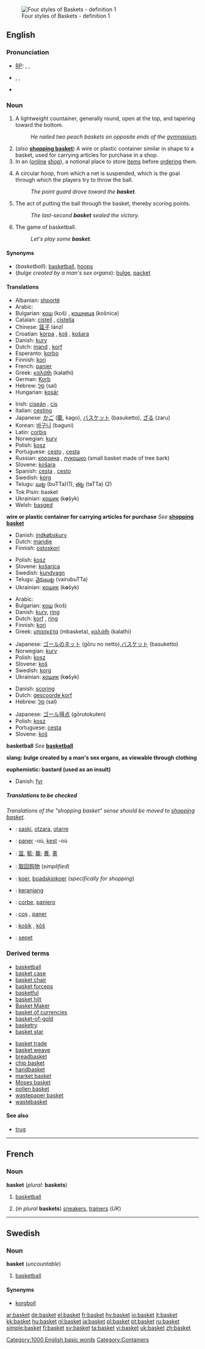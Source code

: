 [[Image:Baskets four styles.jpg|thumb|Four styles of Baskets - definition&nbsp;1]]
==English==

===Pronunciation===
*[[RP]]: {{AHD|bäs'kĭt}}, {{IPA|/ˈbɑːskɪt/}}, {{SAMPA|/"bA:skIt/}}
* {{AHD|bäs'kət}}, {{IPA|/ˈbɑːskət/}}, {{SAMPA|/"bA:sk@t/}}<!--where is this pronunciation used?-->
*{{audio|en-us-basket.ogg|Audio (US)}}

===Noun===
{{en-noun}}

# A lightweight countainer, generally round, open at the top, and tapering toward the bottom.
#: ''He nailed two peach baskets on opposite ends of the [[gymnasium]].''
# (''also'' '''[[shopping basket]]''') A wire or plastic container similar in shape to a basket, used for carrying articles for purchase in a shop.
# In an ([[online]] [[shop]]), a notional place to store [[item]]s before [[order]]ing them.
# {{bb}} A circular hoop, from which a net is suspended, which is the goal through which the players try to throw the ball.
#:''The point guard drove toward the '''basket'''.''
# {{bb}} The act of putting the ball through the basket, thereby scoring points.
#:''The last-second '''basket''' sealed the victory.''
# The game of basketball.
#:''Let's play some '''basket'''.''

====Synonyms====
*(''basketball''): [[basketball]], [[hoop]]s
*(''bulge created by a man's sex organs''): [[bulge]], [[packet]]

====Translations====
{{trans-top|container}}
*Albanian: [[shportë]] {{f}}
*Arabic: {{ARchar|[[سلة]]}} {{f}}
*Bulgarian: [[кош]] (koš) {{m}}, [[кошница]] (košnica) {{f}}
*Catalan: [[cistell]] {{m}}, [[cistella]] {{f}}
*Chinese: [[篮子]] lánzǐ
*Croatian: [[korpa]] {{f}}, [[koš]] {{m}}, [[košara]] {{f}}
*Danish: [[kurv]]
*Dutch: [[mand]] {{m}}, [[korf]] {{m}}
*Esperanto: [[korbo]]
*Finnish: [[kori]]
*French: [[panier]] {{m}}
*Greek: [[καλάθι]] {{n}} (kalathi)
*German: [[Korb]] {{m}}
*Hebrew: [[סל]] (sal) {{m}}
*Hungarian: [[kosár]]
{{trans-mid}}
*Irish: [[ciseán]] {{m}}, [[cis]] {{f}}
*Italian: [[cestino]] {{m}}
*Japanese: [[かご]] ([[籠]], kago), [[バスケット]] (basuketto), [[ざる]] (zaru)
*Korean: [[바구니]] (baguni)
*Latin: [[corbis]]
*Norwegian: [[kurv]] {{m}}
*Polish: [[kosz]] {{m}}
*Portuguese: [[cesto]] {{m}}, [[cesta]] {{f}}
*Russian: [[корзина]] {{f}}, [[лукошко]] {{n}} (small basket made of tree bark)
*Slovene: [[košara]] {{f}}
*Spanish: [[cesta]] {{f}}, [[cesto]] {{m}}
*Swedish: [[korg]] {{c}}
*Telugu: [[బుట్ట]] (buTTa)(1), [[తట్ట]] (taTTa) (2)
*Tok Pisin: basket
*Ukrainian: [[кошик]] (k'''o'''šyk) {{m}}
*Welsh: [[basged]]
{{trans-bottom}}

'''wire or plastic container for carrying articles for purchase'''
''See'' '''[[shopping basket]]'''

{{trans-top|notional place to store items before ordering them online}}
*Danish: [[indkøbskurv]]
*Dutch: [[mandje]] {{n}}
*Finnish: [[ostoskori]]
{{trans-mid}}
*Polish: [[kosz]] {{m}}
*Slovene: [[košarica]] {{f}}
*Swedish: [[kundvagn]] {{c}}
*Telugu: [[వైరుబుట్ట]] (vairubuTTa)
*Ukrainian: [[кошик]] (k'''o'''šyk) {{m}}
{{trans-bottom}}

{{trans-top|basketball: hoop from which a net is suspended}}
*Arabic: {{ARchar|[[سلة]]}} {{f}}
*Bulgarian: [[кош]] (koš) {{m}}
*Danish: [[kurv]], [[ring]]
*Dutch: [[korf]] {{m}}, [[ring]] {{m}}
*Finnish: [[kori]]
*Greek: [[μπασκέτα]]{{f}} (mbasketa), [[καλάθι]] {{n}} (kalathi)
{{trans-mid}}
*Japanese: [[ゴールのネット]] (gōru no netto),[[バスケット]] (basuketto)
*Norwegian: [[kurv]] {{m}}
*Polish: [[kosz]] {{m}}
*Slovene: [[koš]] {{m}}
*Swedish: [[korg]] {{c}}
*Ukrainian: [[кошик]] (k'''o'''šyk) {{m}}
{{trans-bottom}}

{{trans-top|basketball: act of putting the ball through the basket}}
*Danish: [[scoring]]
*Dutch: [[gescoorde korf]]
*Hebrew: [[סל]] (sal)
{{trans-mid}}
*Japanese: [[ゴール得点]] (gōrutokuten)
*Polish: [[kosz]] {{m}}
*Portuguese: [[cesta]] {{f}}
*Slovene: [[koš]] {{m}}
{{trans-bottom}}

'''basketball'''
''See'' '''[[basketball]]'''

'''slang: bulge created by a man's sex organs, as viewable through clothing'''
<!--Add SLANG translations to this table, where these exist-->

'''euphemistic: bastard (used as an insult)'''
<!--Add INFORMAL EUPHEMISTIC translations to this table, where these exist-->
{{top}}
*Danish: [[fyr]]
{{mid}}
{{bottom}}

=====Translations to be checked=====
{{checktrans}}  ''Translations of the "shopping basket" sense should be moved to [[shopping basket]].''
*{{ttbc|Basque}}: [[saski]], [[otzara]], [[otarre]]
*{{ttbc|Breton}}: [[paner]] {{f}} -où, [[kest]] {{f}} -où
*{{ttbc|CJKV Characters}}: [[篮]], [[籃]]; [[籠]]; [[蕢]], [[蒉]]
*{{ttbc|Chinese}}: [[取回购物]] (''simplified'')
*{{ttbc|Frisian}}: [[koer]], [[boadskipkoer]] (''specifically for shopping'')
*{{ttbc|Indonesian}}: [[keranjang]]
*{{ttbc|Interlingua}}: [[corbe]], [[paniero]]
*{{ttbc|Romanian}}: [[coş]] {{n}}, [[paner]] {{n}}
*{{ttbc|Slovak}}: [[košík]] {{m}}, [[kôš]] {{m}}
*{{ttbc|Turkish}}: [[sepet]]

===Derived terms===
{{top}}
*[[basketball]]
*[[basket case]]
*[[basket chair]]
*[[basket forceps]]
*[[basketful]]
*[[basket hilt]]
*[[Basket Maker]]
*[[basket of currencies]]
*[[basket-of-gold]]
*[[basketry]]
*[[basket star]]
{{mid}}
*[[basket trade]]
*[[basket weave]]
*[[breadbasket]]
*[[chip basket]]
*[[handbasket]]
*[[market basket]]
*[[Moses basket]]
*[[pollen basket]]
*[[wastepaper basket]]
*[[wastebasket]]
{{bottom}}

====See also====
{{rfc-level|See also at L4+ not in L3 POS section (AutoFormat would have corrected level of Derived terms)}}
*[[trug]]

[[Category:1000 English basic words]]

----

==French==

===Noun===
'''basket''' {{m}} (''plural:'' '''baskets''')

# {{informal|lang=fr}} [[basketball]]
# (''in plural'' '''baskets''') [[sneaker]]s, [[trainer]]s (''UK'')

----

==Swedish==

===Noun===
{{sv-noun-un|gender=Common|basket|basketen|baskets|basketens}}
'''basket''' {{c}} (''uncountable'')

# [[basketball]]

====Synonyms====
*[[korgboll]]

[[Category:Containers]]

[[ar:basket]]
[[de:basket]]
[[el:basket]]
[[fr:basket]]
[[hy:basket]]
[[io:basket]]
[[it:basket]]
[[kk:basket]]
[[hu:basket]]
[[nl:basket]]
[[ja:basket]]
[[pl:basket]]
[[pt:basket]]
[[ru:basket]]
[[simple:basket]]
[[fi:basket]]
[[sv:basket]]
[[ta:basket]]
[[vi:basket]]
[[uk:basket]]
[[zh:basket]]